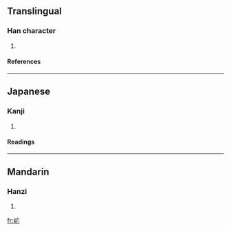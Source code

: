 ==Translingual==
===Han character===
{{Han char|rn=46|rad=山|as=05|sn=8|four=2371<sub>1</sub>|canj=山十心 (UJP)}}
# {{defn|Han|sort=山05}}
====References====
{{Han ref|kx=0309.250|dkj=07994|dj=0609.210|hdz=10768.150|uh=5CAE|ud=23726|bh=CC5B|bd=52315}}
----
==Japanese==
===Kanji===
{{ja-kanji|grade=|rs=山05}}
# {{defn|Japanese}} 
====Readings====
{{ja-readings|on=[[た]] (ta), [[だ]] (da)|kun=[[くずれるさま]] (kuzurerusama)}}
----
==Mandarin==
===Hanzi===
{{cmn-hanzi|pin=[[péi]] (pei2), [[tuó]] (tuo2)|wg=p'ei<sup>2</sup>, t'o<sup>2</sup>}}
# {{defn|Mandarin}}

[[fr:岮]]